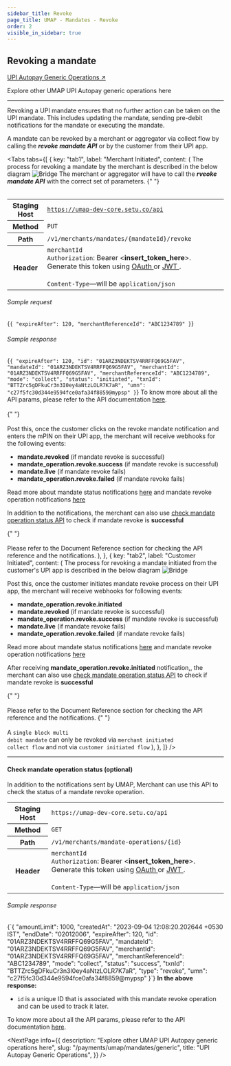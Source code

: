 ```yaml
---
sidebar_title: Revoke
page_title: UMAP - Mandates - Revoke
order: 2
visible_in_sidebar: true
---
```


## Revoking a mandate

<Card padding="small" shape="rounded">
    <a href="/payments/umap/mandates/generic" target="_blank">
        UPI Autopay Generic Operations ↗
    </a>
    <p>
        Explore other UMAP UPI Autopay generic operations here
    </p>
</Card>

<hr class="primary"/>

Revoking a UPI mandate ensures that no further action can be taken on the UPI mandate. This includes updating the mandate, sending pre-debit notifications for the mandate or executing the mandate.

A mandate can be revoked by a merchant or aggregator via collect flow by calling the <b><i>revoke mandate API</i></b> or by the customer from their UPI app.

<Tabs
  tabs={[
    {
      key: "tab1",
      label: "Merchant Initiated",
      content: (
        <Text>
            The process for revoking a mandate by the merchant is described in the below diagram
            <img
                src="https://storage.googleapis.com/strapi-assets/latest/update-mandate-merchant-revoke/update-mandate-merchant-revoke.png"
                alt="Bridge"
            />
            The merchant or aggregator will have to call the <b><i>rveoke mandate API</i></b> with the correct set of parameters.
            {" "}
            <br></br>
            <table>
                <tbody>
                    <tr>
                        <th>Staging Host</th>
                        <td>
                            <code>https://umap-dev-core.setu.co/api</code>
                        </td>
                    </tr>
                    <tr>
                        <th>Method</th>
                        <td>
                            <code>PUT</code>
                        </td>
                    </tr>
                    <tr>
                        <th>Path</th>
                        <td>
                            <code>/v1/merchants/mandates/&#123;mandateId&#125;/revoke</code>
                        </td>
                    </tr>
                    <tr>
                        <th>Header</th>
                        <td>
                            <code>merchantId</code><br/>
                            <code>Authorization</code>: Bearer &lt;<b>insert_token_here</b>&gt;.
                            Generate this token using <a
                                href="/payments/upi-deeplinks/resources/oauth"
                                target="_blank">
                                OAuth
                            </a> or <a
                                href="/payments/upi-deeplinks/resources/jwt"
                                target="_blank">
                                JWT
                            </a>.<br />
                            <br />
                            <code>Content-Type</code>—will be <code>application/json</code>
                        </td>
                    </tr>
                </tbody>
            </table>
            <h6>Sample request</h6>
            <CodeBlockWithCopy language="json">
                {`{
        "expireAfter": 120,
        "merchantReferenceId": "ABC1234789"
}`}
            </CodeBlockWithCopy>
            <h6>Sample response</h6>
            <CodeBlockWithCopy language="json">
                {`{
        "expireAfter": 120,
        "id": "01ARZ3NDEKTSV4RRFFQ69G5FAV",
        "mandateId": "01ARZ3NDEKTSV4RRFFQ69G5FAV",
        "merchantId": "01ARZ3NDEKTSV4RRFFQ69G5FAV",
        "merchantReferenceId": "ABC1234789",
        "mode": "collect",
        "status": "initiated",
        "txnId": "BTTZrc5gDFkuCr3n3I0ey4aNtzLOLR7K7aR",
        "umn": "c27f5fc30d344e9594fce0afa34f8859@mypsp"
}`}
            </CodeBlockWithCopy>
            To know more about all the API params, please refer to the API documentation <a href="/payments/umap/api-reference#/category~mandates/operation~mandates#revoke" target="_blank">here</a>.
            <br></br>
            {" "}
            <br></br>
            Post this, once the customer clicks on the revoke mandate notification and enters the mPIN on their UPI app, the merchant will receive webhooks for the following events:
            <ul>
                <li><b>mandate.revoked</b> (if mandate revoke is successful)</li>
                <li><b>mandate_operation.revoke.success</b> (if mandate revoke is successful)</li>
                <li><b>mandate.live</b> (if mandate revoke fails)</li>
                <li><b>mandate_operation.revoke.failed</b> (if mandate revoke fails)</li>
            </ul>
            <p>Read more about mandate status notifications <a href="/payments/umap/notifications/mandates">here</a> and mandate revoke operation notifications <a href="/payments/umap/notifications/mandates/revoke">here</a></p>
            <p>In addition to the notifications, the merchant can also use <a href="/payments/umap/mandates/generic/revoke#check-mandate-operation-status" target="_blank">check mandate operation status API</a> to check if mandate revoke is <b>successful</b></p>
            {" "}
            <br></br>
            Please refer to the Document Reference section for checking the API reference and the notifications.
        </Text>
        ),
    },
    {
      key: "tab2",
      label: "Customer Initiated",
      content: (
        <Text>
            The process for revoking a mandate initiated from the customer's UPI app is described in the below diagram
            <img
                src="https://storage.googleapis.com/strapi-assets/latest/update-mandate-customer-revoke/update-mandate-customer-revoke.png"
                alt="Bridge"
            />
            <p>Post this, once the customer initiates mandate revoke process on their UPI app, the merchant will receive webhooks for following events:</p>
            <ul>
                <li><b>mandate_operation.revoke.initiated</b></li>
                <li><b>mandate.revoked</b> (if mandate revoke is successful)</li>
                <li><b>mandate_operation.revoke.success</b> (if mandate revoke is successful)</li>
                <li><b>mandate.live</b> (if mandate revoke fails)</li>
                <li><b>mandate_operation.revoke.failed</b> (if mandate revoke fails)</li>
            </ul>
            <p>Read more about mandate status notifications <a href="/payments/umap/notifications/mandates">here</a> and mandate revoke operation notifications <a href="/payments/umap/notifications/mandates/revoke">here</a></p>
            <p>After receiving <b>mandate_operation.revoke.initiated</b> notification,, the merchant can also use <a href="/payments/umap/mandates/generic/revoke#check-mandate-operation-status" target="_blank">check mandate operation status API</a> to check if mandate revoke is <b>successful</b></p>
            {" "}
            <br></br>
            Please refer to the Document Reference section for checking the API reference and the notifications.
            {" "}
            <br></br>
            <Callout type="warning">
                A <code>single block multi debit mandate</code> can only be revoked via <code>merchant initiated collect flow</code> and not via <code>customer initiated flow</code>
            </Callout>
        </Text>
        ),
    },
  ]}
/>

<hr class="tertiary"/>

#### Check mandate operation status (optional)

In addition to the notifications sent by UMAP, Merchant can use this API to check the status of a mandate revoke operation.

<table>
    <tbody>
        <tr>
            <th>Staging Host</th>
            <td>
                <code>https://umap-dev-core.setu.co/api</code>
            </td>
        </tr>
        <tr>
            <th>Method</th>
            <td>
                <code>GET</code>
            </td>
        </tr>
        <tr>
            <th>Path</th>
            <td>
                <code>/v1/merchants/mandate-operations/&#123;id&#125;</code>
            </td>
        </tr>
        <tr>
            <th>Header</th>
            <td>
                <code>merchantId</code><br/>
                <code>Authorization</code>: Bearer &lt;<b>insert_token_here</b>&gt;.
                Generate this token using <a
                    href="/payments/upi-deeplinks/resources/oauth"
                    target="_blank">
                    OAuth
                </a> or <a
                    href="/payments/upi-deeplinks/resources/jwt"
                    target="_blank">
                    JWT
                </a>.<br />
                <br />
                <code>Content-Type</code>—will be <code>application/json</code>
            </td>
        </tr>
    </tbody>
</table>

<h6>Sample response</h6>
<CodeBlockWithCopy language="json">
{`{
  "amountLimit": 1000,
  "createdAt": "2023-09-04 12:08:20.202644 +0530 IST",
  "endDate": "02012006",
  "expireAfter": 120,
  "id": "01ARZ3NDEKTSV4RRFFQ69G5FAV",
  "mandateId": "01ARZ3NDEKTSV4RRFFQ69G5FAV",
  "merchantId": "01ARZ3NDEKTSV4RRFFQ69G5FAV",
  "merchantReferenceId": "ABC1234789",
  "mode": "collect",
  "status": "success",
  "txnId": "BTTZrc5gDFkuCr3n3I0ey4aNtzLOLR7K7aR",
  "type": "revoke",
  "umn": "c27f5fc30d344e9594fce0afa34f8859@mypsp"
}`}
</CodeBlockWithCopy>
<b>In the above response:</b>
<ul>
    <li><code>id</code> is a unique ID that is associated with this mandate revoke operation and can be used to track it later.</li>
</ul>

<p>To know more about all the API params, please refer to the API documentation <a href="/payments/umap/api-reference#/category~mandates/operation~mandates#fetchMandateOperationById" target="_blank">here</a>.</p>

<NextPage
    info={{
        description: "Explore other UMAP UPI Autopay generic operations here",
        slug: "/payments/umap/mandates/generic",
        title: "UPI Autopay Generic Operations",
    }}
/>